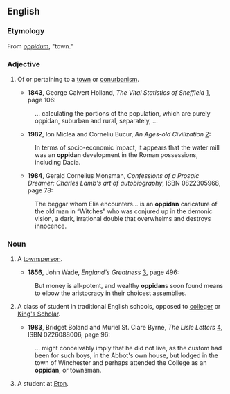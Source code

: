 ==English==

===Etymology===
From {{L.}} ''[[oppidum]]'', "town."

===Adjective===
{{en-adj|-}}

# {{rare}} Of or pertaining to a [[town]] or [[conurbanism]].
#*'''1843''', George Calvert Holland, ''The Vital Statistics of Sheffield'' [http://books.google.com/books?id=57kHAAAAQAAJ], page 106:
#:... calculating the portions of the population, which are purely oppidan, suburban and rural, separately, ...
#*'''1982''', Ion Miclea and Corneliu Bucur, ''An Ages-old Civilization'' [http://books.google.com/books?id=QkwvAAAAMAAJ]:
#:In terms of socio-economic impact, it appears that the water mill was an '''oppidan''' development in the Roman possessions, including Dacia. 
#*'''1984''', Gerald Cornelius Monsman, ''Confessions of a Prosaic Dreamer: Charles Lamb's art of autobiography'', ISBN 0822305968, page 78:
#:The beggar whom Elia encounters... is an '''oppidan''' caricature of the old man in “Witches” who was conjured up in the demonic vision, a dark, irrational double that overwhelms and destroys innocence.

===Noun===

# {{rare|obsolete}} A [[townsperson]].
#*'''1856''', John Wade, ''England's Greatness'' [http://books.google.com/books?id=KqguAAAAMAAJ], page 496:
#:But money is all-potent, and wealthy '''oppidan'''s soon found means to elbow the aristocracy in their choicest assemblies. 
# {{italbrac|also [[Oppidan]]}} A class of student in traditional English schools, opposed to [[colleger]] or [[King's Scholar]]. 
#*'''1983''', Bridget Boland and Muriel St. Clare Byrne, ''The Lisle Letters'' [http://books.google.com/books?id=WWeZogmqYooC], ISBN 0226088006, page 96:
#:... might conceivably imply that he did not live, as the custom had been for such boys, in the Abbot's own house, but lodged in the town of Winchester and perhaps attended the College as an '''oppidan''', or townsman. 
# {{italbrac|also [[Oppidan]]}} A student at [[Eton]].